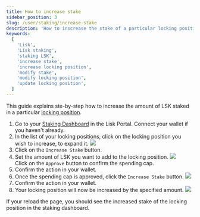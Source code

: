 ```yaml
---
title: How to increase stake
sidebar_position: 3
slug: /user/staking/increase-stake
description: 'How to inscrease the stake of a particular locking position.'
keywords:
  [
    'Lisk',
    'Lisk staking',
    'staking LSK',
    'increase stake',
    'increase locking position',
    'modify stake',
    'modify locking position',
    'update locking position',
  ]
---
```



This guide explains ste-by-step how to increase the amount of LSK staked in a particular [locking position](overview#locking-positions).

1. Go to your [Staking Dashboard](https://portal.lisk.com/staking/dashboard) in the Lisk Portal.
    Connect your wallet if you haven't already.
2. In the list of your locking positions, click on the locking position you wish to increase, to expand it.
    <img src={positions} /><br />
3. Click on the `Increase Stake` button.
4. Set the amount of LSK you want to add to the locking position.
    <img src={increaseApprove} /><br />
    Click on the `Approve` button to confirm the spending cap.
4. Confirm the action in your wallet.
5. Once the spending cap is approved, click the `Increase Stake` button.
    <img src={increase} /><br />
6. Confirm the action in your wallet.
7. Your locking position will now be increased by the specified amount.
    <img src={increased} /><br />

If your reload the page, you should see the increased stake of the locking position in the staking dashboard.

